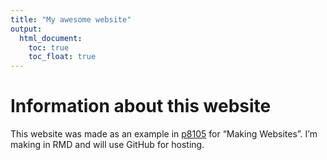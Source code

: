 ```yaml
---
title: "My awesome website"
output: 
  html_document:
    toc: true
    toc_float: true
---
```


# Information about this website

This website was made as an example in [p8105](https://p8105.com/) for "Making Websites". I'm making in RMD and will use GitHub for hosting. 

